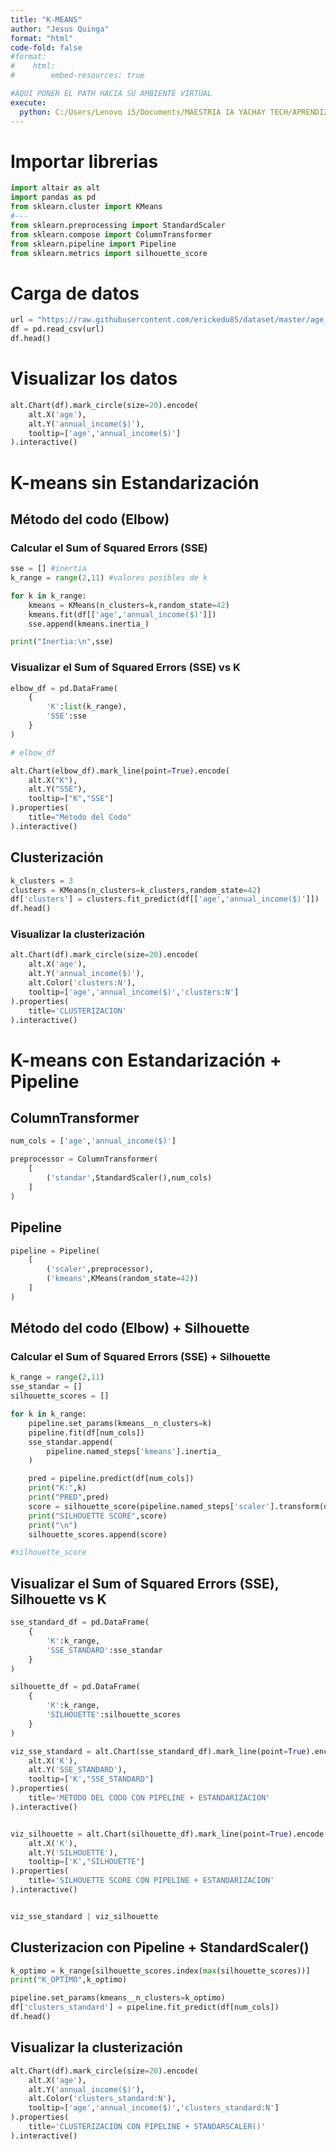 ```yaml
---
title: "K-MEANS"
author: "Jesus Quinga"  
format: "html"
code-fold: false    
#format:
#    html:
#        embed-resources: true

#AQUI PONER EL PATH HACIA SU AMBIENTE VIRTUAL
execute:
  python: C:/Users/Lenovo i5/Documents/MAESTRIA IA YACHAY TECH/APRENDIZAJE DE MAQUINA/SEMANA 1/.venv/Scripts/python.exe
---
```


# Importar librerias
```python
import altair as alt
import pandas as pd
from sklearn.cluster import KMeans
#---
from sklearn.preprocessing import StandardScaler
from sklearn.compose import ColumnTransformer
from sklearn.pipeline import Pipeline
from sklearn.metrics import silhouette_score
```

# Carga de datos

```python
url = "https://raw.githubusercontent.com/erickedu85/dataset/master/age_income.csv"
df = pd.read_csv(url)
df.head()
```

# Visualizar los datos

```python
alt.Chart(df).mark_circle(size=20).encode(
    alt.X('age'),
    alt.Y('annual_income($)'),
    tooltip=['age','annual_income($)']
).interactive()
```

# K-means sin Estandarización

## Método del codo (Elbow)

### Calcular el Sum of Squared Errors (SSE)
```python
sse = [] #inertia
k_range = range(2,11) #valores posibles de k

for k in k_range:
    kmeans = KMeans(n_clusters=k,random_state=42)
    kmeans.fit(df[['age','annual_income($)']])
    sse.append(kmeans.inertia_)

print("Inertia:\n",sse)
```

### Visualizar el Sum of Squared Errors (SSE) vs K

```python

elbow_df = pd.DataFrame(
    {
        'K':list(k_range),
        'SSE':sse
    }
)

# elbow_df

alt.Chart(elbow_df).mark_line(point=True).encode(
    alt.X("K"),
    alt.Y("SSE"),
    tooltip=["K","SSE"]
).properties(
    title="Método del Codo"
).interactive()

```


## Clusterización

```python
k_clusters = 3
clusters = KMeans(n_clusters=k_clusters,random_state=42)
df['clusters'] = clusters.fit_predict(df[['age','annual_income($)']])
df.head()
```

### Visualizar la clusterización

```python
alt.Chart(df).mark_circle(size=20).encode(
    alt.X('age'),
    alt.Y('annual_income($)'),
    alt.Color('clusters:N'),
    tooltip=['age','annual_income($)','clusters:N']
).properties(
    title='CLUSTERIZACION'
).interactive()
```


# K-means con Estandarización + Pipeline 

## ColumnTransformer

```python
num_cols = ['age','annual_income($)']

preprocessor = ColumnTransformer(
    [
        ('standar',StandardScaler(),num_cols)
    ]
)
```

## Pipeline

```python

pipeline = Pipeline(
    [
        ('scaler',preprocessor),
        ('kmeans',KMeans(random_state=42))
    ]
)
```

## Método del codo (Elbow) + Silhouette

### Calcular el Sum of Squared Errors (SSE) + Silhouette
```python

k_range = range(2,11)
sse_standar = []
silhouette_scores = []

for k in k_range:
    pipeline.set_params(kmeans__n_clusters=k)
    pipeline.fit(df[num_cols])
    sse_standar.append(
        pipeline.named_steps['kmeans'].inertia_
    )

    pred = pipeline.predict(df[num_cols])
    print("K:",k)
    print("PRED",pred)
    score = silhouette_score(pipeline.named_steps['scaler'].transform(df[num_cols]),pred)
    print("SILHOUETTE SCORE",score)
    print("\n")
    silhouette_scores.append(score)

#silhouette_score

```

## Visualizar el Sum of Squared Errors (SSE), Silhouette vs K


```python

sse_standard_df = pd.DataFrame(
    {
        'K':k_range,
        'SSE_STANDARD':sse_standar
    }
)

silhouette_df = pd.DataFrame(
    {
        'K':k_range,
        'SILHOUETTE':silhouette_scores
    }
)

viz_sse_standard = alt.Chart(sse_standard_df).mark_line(point=True).encode(
    alt.X('K'),
    alt.Y('SSE_STANDARD'),
    tooltip=['K',"SSE_STANDARD"]
).properties(
    title='METODO DEL CODO CON PIPELINE + ESTANDARIZACION'
).interactive()


viz_silhouette = alt.Chart(silhouette_df).mark_line(point=True).encode(
    alt.X('K'),
    alt.Y('SILHOUETTE'),
    tooltip=['K',"SILHOUETTE"]
).properties(
    title='SILHOUETTE SCORE CON PIPELINE + ESTANDARIZACION'
).interactive()


viz_sse_standard | viz_silhouette
```

## Clusterizacion con Pipeline + StandardScaler()

```python
k_optimo = k_range[silhouette_scores.index(max(silhouette_scores))]
print("K_OPTIMO",k_optimo)

pipeline.set_params(kmeans__n_clusters=k_optimo)
df['clusters_standard'] = pipeline.fit_predict(df[num_cols])
df.head()
```

## Visualizar la clusterización


```python
alt.Chart(df).mark_circle(size=20).encode(
    alt.X('age'),
    alt.Y('annual_income($)'),
    alt.Color('clusters_standard:N'),
    tooltip=['age','annual_income($)','clusters_standard:N']
).properties(
    title='CLUSTERIZACION CON PIPELINE + STANDARSCALER()'
).interactive()
```